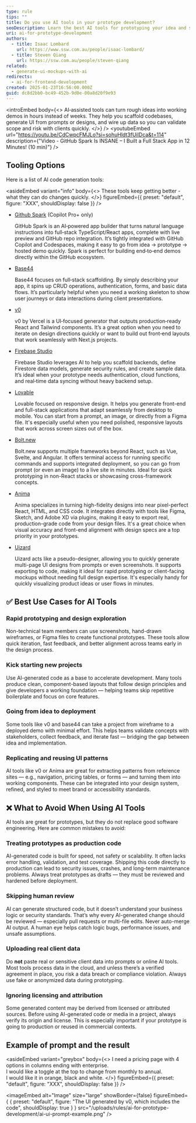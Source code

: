 ```yaml
---
type: rule
tips: ""
title: Do you use AI tools in your prototype development?
seoDescription: Learn the best AI tools for prototyping your idea and show to your client
uri: ai-for-prototype-development
authors:
  - title: Isaac Lombard
    url: https://www.ssw.com.au/people/isaac-lombard/
  - title: Steven Qiang
    url: https://ssw.com.au/people/steven-qiang
related:
  - generate-ui-mockups-with-ai
redirects:
  - ai-for-frontend-development
created: 2025-01-23T16:56:00.000Z
guid: dc8d2bb0-bc49-452b-9d0e-00a8d20f9e93
---
```


<introEmbed
  body={<>
AI‑assisted tools can turn rough ideas into working demos in hours instead of weeks. They help you scaffold codebases, generate UI from prompts or designs, and wire up data so you can validate scope and risk with clients quickly.
  </>}
/>
<youtubeEmbed url="https://youtu.be/CdCwpcFMJLo?si=sohuHldt3fUiIDca&t=114" description={"Video - GitHub Spark Is INSANE – I Built a Full Stack App in 12 Minutes! (10 min)"} />

## Tooling Options

Here is a list of AI code generation tools:

<asideEmbed
  variant="info"
  body={<>
    These tools keep getting better - what they can do changes quickly.
  </>}
  figureEmbed={{
    preset: "default",
    figure: "XXX",
    shouldDisplay: false
  }}
/>

* [Github Spark](https://github.com/features/spark) (Copilot Pro+ only)

  GitHub Spark is an AI‑powered app builder that turns natural language instructions into full‑stack TypeScript/React apps, complete with live preview and GitHub repo integration. It’s tightly integrated with GitHub Copilot and Codespaces, making it easy to go from idea → prototype → hosted demo quickly. Spark is perfect for building end‑to‑end demos directly within the GitHub ecosystem.

* [Base44](https://base44.com)

  Base44 focuses on full‑stack scaffolding. By simply describing your app, it spins up CRUD operations, authentication, forms, and basic data flows. It’s particularly helpful when you need a working skeleton to show user journeys or data interactions during client presentations.

* [v0](https://v0.dev)

  v0 by Vercel is a UI‑focused generator that outputs production‑ready React and Tailwind components. It’s a great option when you need to iterate on design directions quickly or want to build out front‑end layouts that work seamlessly with Next.js projects.

* [Firebase Studio](https://firebase.studio)

  Firebase Studio leverages AI to help you scaffold backends, define Firestore data models, generate security rules, and create sample data. It’s ideal when your prototype needs authentication, cloud functions, and real‑time data syncing without heavy backend setup.

* [Lovable](https://lovable.dev)

  Lovable focused on responsive design. It helps you generate front-end and full-stack applications that adapt seamlessly from desktop to mobile. You can start from a prompt, an image, or directly from a Figma file. It's especially useful when you need polished, responsive layouts that work across screen sizes out of the box.

* [Bolt.new](https://bolt.new)

  Bolt.new supports multiple frameworks beyond React, such as Vue, Svelte, and Angular. It offers terminal access for running specific commands and supports integrated deployment, so you can go from prompt (or even an image) to a live site in minutes. Ideal for quick prototyping in non-React stacks or showcasing cross-framework concepts.

* [Anima](https://www.animaapp.com)

  Anima specializes in turning high-fidelity designs into near pixel-perfect React, HTML, and CSS code. It integrates directly with tools like Figma, Sketch, and Adobe XD via plugins, making it easy to export real, production-grade code from your design files. It's a great choice when visual accuracy and front-end alignment with design specs are a top priority in your prototypes.

* [Uizard](https://uizard.io)

  Uizard acts like a pseudo-designer, allowing you to quickly generate multi-page UI designs from prompts or even screenshots. It supports exporting to code, making it ideal for rapid prototyping or client-facing mockups without needing full design expertise. It's especially handy for quickly visualizing product ideas or user flows in minutes.

## ✅ Best Use Cases for AI Tools

### Rapid prototyping and design exploration

Non-technical team members can use screenshots, hand-drawn wireframes, or Figma files to create functional prototypes. These tools allow quick iteration, fast feedback, and better alignment across teams early in the design process.

### Kick starting new projects

Use AI-generated code as a base to accelerate development. Many tools produce clean, component-based layouts that follow design principles and give developers a working foundation — helping teams skip repetitive boilerplate and focus on core features.

### Going from idea to deployment

Some tools like v0 and base44 can take a project from wireframe to a deployed demo with minimal effort. This helps teams validate concepts with stakeholders, collect feedback, and iterate fast — bridging the gap between idea and implementation.

### Replicating and reusing UI patterns

AI tools like v0 or Anima are great for extracting patterns from reference sites — e.g., navigation, pricing tables, or forms — and turning them into working components. These can be integrated into your design system, refined, and styled to meet brand or accessibility standards.

## ❌ What to Avoid When Using AI Tools

AI tools are great for prototypes, but they do not replace good software engineering. Here are common mistakes to avoid:

### Treating prototypes as production code

AI-generated code is built for speed, not safety or scalability. It often lacks error handling, validation, and test coverage. Shipping this code directly to production can lead to security issues, crashes, and long-term maintenance problems. Always treat prototypes as drafts — they must be reviewed and hardened before deployment.

### Skipping human review

AI can generate structured code, but it doesn’t understand your business logic or security standards. That’s why every AI-generated change should be reviewed — especially pull requests or multi-file edits. Never auto-merge AI output. A human eye helps catch logic bugs, performance issues, and unsafe assumptions.

### Uploading real client data

Do **not** paste real or sensitive client data into prompts or online AI tools. Most tools process data in the cloud, and unless there’s a verified agreement in place, you risk a data breach or compliance violation. Always use fake or anonymized data during prototyping.

### Ignoring licensing and attribution

Some generated content may be derived from licensed or attributed sources. Before using AI-generated code or media in a project, always verify its origin and license. This is especially important if your prototype is going to production or reused in commercial contexts.

## Example of prompt and the result

<asideEmbed
  variant="greybox"
  body={<>
    I need a pricing page with 4 options in columns ending with enterprise.\
I would like a toggle at the top to change from monthly to annual.\
I would like it in orange, black and white.
  </>}
  figureEmbed={{
    preset: "default",
    figure: "XXX",
    shouldDisplay: false
  }}
/>


<imageEmbed
  alt="Image"
  size="large"
  showBorder={false}
  figureEmbed={ {
    preset: "default",
    figure: "The UI generated by v0, which includes the code",
    shouldDisplay: true
  } }
  src="/uploads/rules/ai-for-prototype-development/ai-ui-prompt-example.png"
/>